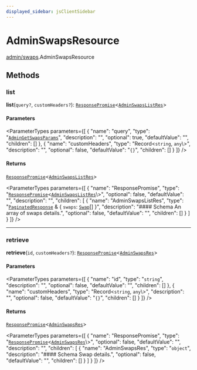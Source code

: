 ```yaml
---
displayed_sidebar: jsClientSidebar
---
```



# AdminSwapsResource

[admin/swaps](../../modules/admin_swaps.mdx).AdminSwapsResource

## Methods

### list

**list**(`query?`, `customHeaders?`): [`ResponsePromise`](../../swaps/modules/swaps.internal.mdx#responsepromise)<[`AdminSwapsListRes`](../../internal/modules/admin_discounts.internal.internal.mdx#adminswapslistres)\>

#### Parameters

<ParameterTypes parameters={[
  {
    "name": "query",
    "type": "[`AdminGetSwapsParams`](../../internal/classes/admin_discounts.internal.internal.AdminGetSwapsParams.mdx)",
    "description": "",
    "optional": true,
    "defaultValue": "",
    "children": []
  },
  {
    "name": "customHeaders",
    "type": "Record<`string`, `any`\\>",
    "description": "",
    "optional": false,
    "defaultValue": "`{}`",
    "children": []
  }
]} />

#### Returns

[`ResponsePromise`](../../swaps/modules/swaps.internal.mdx#responsepromise)<[`AdminSwapsListRes`](../../internal/modules/admin_discounts.internal.internal.mdx#adminswapslistres)\>

<ParameterTypes parameters={[
  {
    "name": "ResponsePromise",
    "type": "[`ResponsePromise`](../../swaps/modules/swaps.internal.mdx#responsepromise)<[`AdminSwapsListRes`](../../internal/modules/admin_discounts.internal.internal.mdx#adminswapslistres)\\>",
    "optional": false,
    "defaultValue": "",
    "description": "",
    "children": [
      {
        "name": "AdminSwapsListRes",
        "type": "[`PaginatedResponse`](../../admin_batch_jobs/modules/admin_batch_jobs.internal.mdx#paginatedresponse) & { `swaps`: [`Swap`](../../internal/classes/admin_collections.internal.Swap.mdx)[]  }",
        "description": "#### Schema An array of swaps details.",
        "optional": false,
        "defaultValue": "",
        "children": []
      }
    ]
  }
]} />

___

### retrieve

**retrieve**(`id`, `customHeaders?`): [`ResponsePromise`](../../swaps/modules/swaps.internal.mdx#responsepromise)<[`AdminSwapsRes`](../../internal/modules/admin_discounts.internal.internal.mdx#adminswapsres)\>

#### Parameters

<ParameterTypes parameters={[
  {
    "name": "id",
    "type": "`string`",
    "description": "",
    "optional": false,
    "defaultValue": "",
    "children": []
  },
  {
    "name": "customHeaders",
    "type": "Record<`string`, `any`\\>",
    "description": "",
    "optional": false,
    "defaultValue": "`{}`",
    "children": []
  }
]} />

#### Returns

[`ResponsePromise`](../../swaps/modules/swaps.internal.mdx#responsepromise)<[`AdminSwapsRes`](../../internal/modules/admin_discounts.internal.internal.mdx#adminswapsres)\>

<ParameterTypes parameters={[
  {
    "name": "ResponsePromise",
    "type": "[`ResponsePromise`](../../swaps/modules/swaps.internal.mdx#responsepromise)<[`AdminSwapsRes`](../../internal/modules/admin_discounts.internal.internal.mdx#adminswapsres)\\>",
    "optional": false,
    "defaultValue": "",
    "description": "",
    "children": [
      {
        "name": "AdminSwapsRes",
        "type": "`object`",
        "description": "#### Schema Swap details.",
        "optional": false,
        "defaultValue": "",
        "children": []
      }
    ]
  }
]} />
